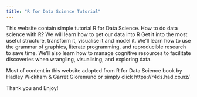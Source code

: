 ```yaml
---
title: "R for Data Science Tutorial"
---
```


This website contain simple tutorial R for Data Science.
How to do data science with R?
We will learn how to get our data into R
Get it into the most useful structure, transform it, visualise it and model it. We’ll learn how to use the grammar of graphics, literate programming, and reproducible research to save time.
We’ll also learn how to manage cognitive resources to facilitate discoveries when wrangling, visualising, and exploring data.

Most of content in this website adopted from R for Data Science book by Hadley Wickham & Garret Gloremund or simply click https://r4ds.had.co.nz/

Thank you and Enjoy!